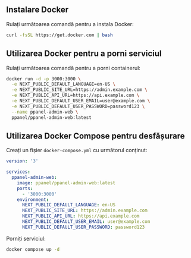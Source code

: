 ## Instalare Docker

Rulați următoarea comandă pentru a instala Docker:

```bash
curl -fsSL https://get.docker.com | bash
```

## Utilizarea Docker pentru a porni serviciul

Rulați următoarea comandă pentru a porni containerul:

```bash
docker run -d -p 3000:3000 \
  -e NEXT_PUBLIC_DEFAULT_LANGUAGE=en-US \
  -e NEXT_PUBLIC_SITE_URL=https://admin.example.com \
  -e NEXT_PUBLIC_API_URL=https://api.example.com \
  -e NEXT_PUBLIC_DEFAULT_USER_EMAIL=user@example.com \
  -e NEXT_PUBLIC_DEFAULT_USER_PASSWORD=password123 \
  --name ppanel-admin-web \
  ppanel/ppanel-admin-web:latest
```

## Utilizarea Docker Compose pentru desfășurare

Creați un fișier `docker-compose.yml` cu următorul conținut:

```yaml
version: '3'

services:
  ppanel-admin-web:
    image: ppanel/ppanel-admin-web:latest
    ports:
      - '3000:3000'
    environment:
      NEXT_PUBLIC_DEFAULT_LANGUAGE: en-US
      NEXT_PUBLIC_SITE_URL: https://admin.example.com
      NEXT_PUBLIC_API_URL: https://api.example.com
      NEXT_PUBLIC_DEFAULT_USER_EMAIL: user@example.com
      NEXT_PUBLIC_DEFAULT_USER_PASSWORD: password123
```

Porniți serviciul:

```bash
docker compose up -d
```


<Giscus />

